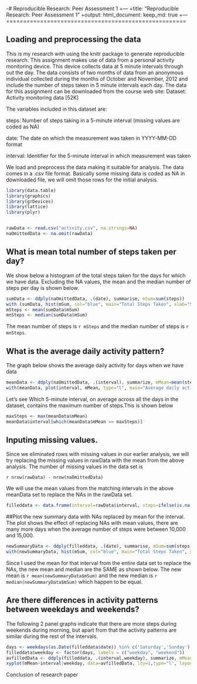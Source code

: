 -# Reproducible Research: Peer Assessment 1
+---
+title: "Reproducible Research: Peer Assessment 1"
+output:  html_document:
   keep_md: true
+---
=====================================================


## Loading and preprocessing the data 
This is my research with using the knitr package to generate reproducible research. This assignment makes use of data from a personal activity monitoring device. This device collects data at 5 minute intervals through out the day. The data consists of two months of data from an anonymous individual collected during the months of October and November, 2012 and include the number of steps taken in 5 minute intervals each day.
The data for this assignment can be downloaded from the course web site: Dataset: Activity monitoring data [52K]

The variables included in this dataset are:

steps: Number of steps taking in a 5-minute interval (missing values are coded as NA)

date: The date on which the measurement was taken in YYYY-MM-DD format

interval: Identifier for the 5-minute interval in which measurement was taken

We load and preprocess the data making it suitable for analysis. The data comes in a .csv file format. Basically some missing data is coded as NA in downloaded file, we will omit those rows for the initial analysis.


```r
library(data.table)
library(graphics)
library(grDevices)
library(lattice)
library(plyr)


rawData <- read.csv("activity.csv", na.strings=NA)
naOmittedData <- na.omit(rawData)
```


## What is mean total number of steps taken per day?

We show below a histogram of the total steps taken for the days for which we have data. 
Excluding the NA values, the mean and the median number of steps per day is shown below.

```r
sumData <- ddply(naOmittedData, .(date), summarise, mSum=sum(steps))
with (sumData, hist(mSum, col="blue", main="Total Steps Taken", xlab="Steps"))
mSteps <- mean(sumData$mSum)
mnSteps <- median(sumData$mSum)

```

The mean number of steps is `r mSteps` and the median number of steps is `r mnSteps`.

## What is the average daily activity pattern? 

The graph below shows the average daily activity for days when we have data

```r
meanData <- ddply(naOmittedData, .(interval), summarize, mMean=mean(steps))
with(meanData, plot(interval, mMean, type="l", main="Average daily activity"))
```


Let's see Which 5-minute interval, on average across all the days in the dataset, contains the maximum number of steps.This is shown below


```r

maxSteps <- max(meanData$mMean)
meanData$interval[which(meanData$mMean == maxSteps)]

```

## Inputing missing values. 

Since we eliminated rows with missing values in our earlier analysis, we will try replacing the missing values in rawData with the mean from the above analysis. The number of missing values in the data set is 

`r nrow(rawData) - nrow(naOmittedData)`


We will use the mean values from the matching intervals in the above meanData set to replace the NAs in the rawData set.

```r
filleddata <- data.frame(interval=rawData$interval, steps=ifelse(is.na(rawData$steps),meanData[match(meanData$interval, rawData$interval), 2], rawData$steps),date=rawData$date)
```

##Plot the new summary data with NAs replaced by mean for the interval. 
The plot shows the effect of replacing NAs with mean values, there are many more days when the average number of steps were between 10,000 and 15,000. 



```r
newSummaryData <- ddply(filleddata, .(date), summarise, mSum=sum(steps))
with(newSummaryData, hist(mSum, col="blue", main="Total Steps Taken", xlab="Steps"))
```

Since I used the mean for that interval from the entire data set to replace the NAs, the new mean and median are the SAME as shown below.
The new mean is `r mean(newSummaryData$mSum)`
and the new median is `r median(newSummaryData$mSum)` which happen to be equal.


## Are there differences in activity patterns between weekdays and weekends? 
The following 2 panel graphs indicate that there are more steps during weekends during morning, but apart from that the activity patterns are similar during the rest of the intervals.  

```r

days <- weekdays(as.Date(filleddata$date)) %in% c('Saturday','Sunday')
filleddata$weekday <- factor(days, labels = c("weekday", "weekend"))
avfilledData <- ddply(filleddata, .(interval,weekday), summarize, mMean=mean(steps))
xyplot(mMean~interval|weekday, data=avfilledData, lty=1,type="l", layout=c(1,2))

```

Conclusion of research paper